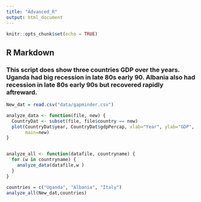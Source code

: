 ```yaml
---
title: "Advanced_R"
output: html_document
---
```


```r
knitr::opts_chunk$set(echo = TRUE)
```

## R Markdown
### This script does show three countries GDP over the years. Uganda had big recession in late 80s early 90. Albania also had recession in late 80s early 90s but recovered rapidly aftreward.

```r
New_dat = read.csv("data/gapminder.csv")

analyze_data <- function(file, new) {
  CountryDat <- subset(file, file$country == new)
  plot(CountryDat$year, CountryDat$gdpPercap, xlab="Year", ylab="GDP", 
       main=new) 
}


analyze_all <- function(datafile, countryname) {
  for (w in countryname) {
    analyze_data(datafile,w )
  }
}

countries = c("Uganda", "Albania", "Italy")
analyze_all(New_dat,countries)
```


